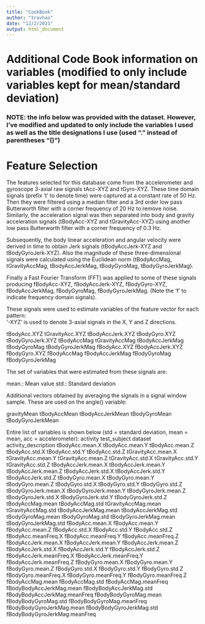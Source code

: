 ```yaml
---
title: "CookBook"
author: "travhao"
date: "12/2/2021"
output: html_document
---
```


# Additional Code Book information on variables (modified to only include variables kept for mean/standard deviation)

### NOTE:  the info below was provided with the dataset.  However, I've modified and updated to only include the variables I used as well as the title designations I use (used "." instead of parentheses "()")

Feature Selection 
=================

The features selected for this database come from the accelerometer and gyroscope 3-axial raw signals tAcc-XYZ and tGyro-XYZ. These time domain signals (prefix 't' to denote time) were captured at a constant rate of 50 Hz. Then they were filtered using a median filter and a 3rd order low pass Butterworth filter with a corner frequency of 20 Hz to remove noise. Similarly, the acceleration signal was then separated into body and gravity acceleration signals (tBodyAcc-XYZ and tGravityAcc-XYZ) using another low pass Butterworth filter with a corner frequency of 0.3 Hz. 

Subsequently, the body linear acceleration and angular velocity were derived in time to obtain Jerk signals (tBodyAccJerk-XYZ and tBodyGyroJerk-XYZ). Also the magnitude of these three-dimensional signals were calculated using the Euclidean norm (tBodyAccMag, tGravityAccMag, tBodyAccJerkMag, tBodyGyroMag, tBodyGyroJerkMag). 

Finally a Fast Fourier Transform (FFT) was applied to some of these signals producing fBodyAcc-XYZ, fBodyAccJerk-XYZ, fBodyGyro-XYZ, fBodyAccJerkMag, fBodyGyroMag, fBodyGyroJerkMag. (Note the 'f' to indicate frequency domain signals). 

These signals were used to estimate variables of the feature vector for each pattern:  
'-XYZ' is used to denote 3-axial signals in the X, Y and Z directions.

tBodyAcc.XYZ
tGravityAcc.XYZ
tBodyAccJerk.XYZ
tBodyGyro.XYZ
tBodyGyroJerk.XYZ
tBodyAccMag
tGravityAccMag
tBodyAccJerkMag
tBodyGyroMag
tBodyGyroJerkMag
fBodyAcc.XYZ
fBodyAccJerk.XYZ
fBodyGyro.XYZ
fBodyAccMag
fBodyAccJerkMag
fBodyGyroMag
fBodyGyroJerkMag

The set of variables that were estimated from these signals are: 

mean.: Mean value
std.: Standard deviation


Additional vectors obtained by averaging the signals in a signal window sample. These are used on the angle() variable:

gravityMean
tBodyAccMean
tBodyAccJerkMean
tBodyGyroMean
tBodyGyroJerkMean


Entire list of variables is shown below (std = standard deviation, mean = mean, acc = accelerometer):
activity
test_subject
dataset
activity_description
tBodyAcc.mean.X
tBodyAcc.mean.Y
tBodyAcc.mean.Z
tBodyAcc.std.X
tBodyAcc.std.Y
tBodyAcc.std.Z
tGravityAcc.mean.X
tGravityAcc.mean.Y
tGravityAcc.mean.Z
tGravityAcc.std.X
tGravityAcc.std.Y
tGravityAcc.std.Z
tBodyAccJerk.mean.X
tBodyAccJerk.mean.Y
tBodyAccJerk.mean.Z
tBodyAccJerk.std.X
tBodyAccJerk.std.Y
tBodyAccJerk.std.Z
tBodyGyro.mean.X
tBodyGyro.mean.Y
tBodyGyro.mean.Z
tBodyGyro.std.X
tBodyGyro.std.Y
tBodyGyro.std.Z
tBodyGyroJerk.mean.X
tBodyGyroJerk.mean.Y
tBodyGyroJerk.mean.Z
tBodyGyroJerk.std.X
tBodyGyroJerk.std.Y
tBodyGyroJerk.std.Z
tBodyAccMag.mean
tBodyAccMag.std
tGravityAccMag.mean
tGravityAccMag.std
tBodyAccJerkMag.mean
tBodyAccJerkMag.std
tBodyGyroMag.mean
tBodyGyroMag.std
tBodyGyroJerkMag.mean
tBodyGyroJerkMag.std
fBodyAcc.mean.X
fBodyAcc.mean.Y
fBodyAcc.mean.Z
fBodyAcc.std.X
fBodyAcc.std.Y
fBodyAcc.std.Z
fBodyAcc.meanFreq.X
fBodyAcc.meanFreq.Y
fBodyAcc.meanFreq.Z
fBodyAccJerk.mean.X
fBodyAccJerk.mean.Y
fBodyAccJerk.mean.Z
fBodyAccJerk.std.X
fBodyAccJerk.std.Y
fBodyAccJerk.std.Z
fBodyAccJerk.meanFreq.X
fBodyAccJerk.meanFreq.Y
fBodyAccJerk.meanFreq.Z
fBodyGyro.mean.X
fBodyGyro.mean.Y
fBodyGyro.mean.Z
fBodyGyro.std.X
fBodyGyro.std.Y
fBodyGyro.std.Z
fBodyGyro.meanFreq.X
fBodyGyro.meanFreq.Y
fBodyGyro.meanFreq.Z
fBodyAccMag.mean
fBodyAccMag.std
fBodyAccMag.meanFreq
fBodyBodyAccJerkMag.mean
fBodyBodyAccJerkMag.std
fBodyBodyAccJerkMag.meanFreq
fBodyBodyGyroMag.mean
fBodyBodyGyroMag.std
fBodyBodyGyroMag.meanFreq
fBodyBodyGyroJerkMag.mean
fBodyBodyGyroJerkMag.std
fBodyBodyGyroJerkMag.meanFreq
